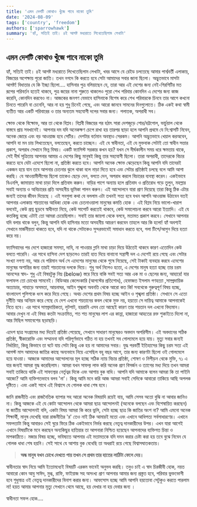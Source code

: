 ```yaml
---
title: 'এমন দেশটি কোথাও খুঁজে পাবে নাকো তুমি'
date: '2024-08-09'
tags: ['country', 'freedom']
authors: ['sparrowhawk']
summary: 'হ্যাঁ, সত্যিই তাই। ৪ই আগষ্ট মধ্যরাতে লিখেতেছিলাম লেখাটা'
---
```


## **এমন দেশটি কোথাও খুঁজে পাবে নাকো তুমি**

হ্যাঁ, সত্যিই তাই। ৪ই আগষ্ট মধ্যরাতে লিখেতেছিলাম লেখাটা, খবর আসে যে রেইড চলতেছে আমার পার্শ্ববর্তী এলাকায়, বিজয়ের অপেক্ষায় পুরো জাতি। তখন নগদে কি করতে হবে সেটা আমাদের সবার জানা ছিলো। অদ্ভুতভাবে মাসটা আগষ্ট! বিধাতার যে কি ইচ্ছা ছিলো.... হাসিনার পুত্র বলিয়াছেন যে, তারা আর এই দেশের জন্য নেই-গিরগিটির মত রূপের পরিবর্তন হতেই থাকবে, পুত্র জয়ের নানা শুরুতে থাকলেও পুরো শেখ পরিবার কোনদিন এ দেশের জন্য কাজ করেনি, কোনদিন করবেও না। আজকের জনগণ যেভাবে হাসিনাকে বিশেষ করে শেখ পরিবারকে চিনবে তার আগে কখনো চিনতে পারেনি বা চেনেনি, আর না হয় শুধু চিনেই গেছে, এবং আরো জানবে সামনের দিনগুলোতে। ঠিক একই কথা স্বামী ব্যতীত আর একটি পরিবারের ও তার অন্যতম সহযোগী দলের সবার জন্য। পলাতক, অপরাধী সব।


ক্ষোভ থেকে বিক্ষোভ, আর তা থেকে বিপ্লব। বিপ্লবী বিজয়ের পর হঠাৎ সারা দেশজুড়ে শোর/হট্টগোল, ভার্চুয়াল থেকে বাস্তবে প্রায় সবখানেই। আপনার দম যদি অনেকক্ষণ চেপে রাখা হয় তারপর ছাড়া হলে আপনি প্রথমে যে নি:শ্বাসটি নিবেন, অনেক জোরে এবং বড় আওয়াজ হবে সেটির। দেশটার বর্তমান অবস্থাও সেরকম। আপনি অদ্ভুতভাবে খেয়াল করঅবেন, আপনি যা মন চায় লিখতেছেন, বলতেছেন, করতে চাচ্ছেন। এই যে স্বাধীনতা, এই যে মুক্তবাক সেটাই তো স্বাধীন সত্তার প্রকাশ, অপরাধ সেখানে ভিন্ন বিষয়। একটি ফ্যাসিস্ট সরকার কখন হয়? যখন সে দীর্ঘকালীন সময় ধরে ক্ষমতায় থাকে, সেই দীর্ঘ সূত্রিতায় আপনার আমার এ দেশের কিছু মানুষই কিন্তু তার সহযোগী ছিলো। তারা অপরাধী, তাদেরকে বিচার করতে হবে যেটা এদেশে ছিলো না, প্রতিষ্ঠা করতে হবে। আপনি অনেক ক্ষোভ ঝেড়েছেন কিন্তু আপনি যদি তাদেরই একজন হয়ে যান তবে আপনার চেতনার ঝুলে থাকা বলে নাড়া দিতে হবে এবং সেটার প্রতিষ্ঠাই চলছে বলে আমি আশা করছি। যে আওয়ামীলীগের ছিলো তাকেও ছেড়ে দেন, বলতে দেন, অপরাধ করলে বিচারের ব্যবস্থা করেন। একইভাবে বিএনপি, জামায়াত মাথা চাড়া দিলে প্রতিবাদ করুন। বাড়ির পাশে অন্যায় হলে প্রতিবাদ ও প্রতিরোধ গড়ে তুলুন, মহল্লার সবাই অন্যায় ও অবিচারের প্রতি অসহনীয় ভূমিকা পালন করুন। এই আন্দোলনে যারা প্রাণ দিয়েছে তারা কিন্তু ঠিক এটার জন্যই তাদের জীবন দিয়েছে । এই সবগুলা কথা যে বললাম এটা তখনই সত্য হবে যখন আপনি আওয়াজ উঠাবেন যতই আপনার এলাকায় শয়তানের আধিক্য হোক এবং চেতনাওয়ালা মানুষের কমতি হোক । এই বিপ্লব নিয়ে ভালো-খারাপ বলবেই, কেউ প্রশ্ন ছুড়বে স্বাধীনতা নিয়ে, কেউ সাপোর্ট করতেই থাকবে, কেউ সমালোচনা করবে আরো ইত্যাদি। এই যে কতকিছু হচ্ছে এটাই তো আমরা চেয়েছিলাম। সবাই তার জায়গা থেকে বলবে, মতামত প্রকাশ করবে। সেখানে আপনার যদি বলার থাকে বলুন, কিন্তু আপনি যদি হাসিনার মতো অসহনীয় আচরণ করবেন তাহলে আর কি হলো! হ্যাঁ অবশ্যই সেখানে মার্জনীয়তা থাকতে হবে, যদি না থাকে সেটাকেও সুন্দরভাবেই সমাধান করতে হবে, গলা টিপে/আগুন দিয়ে হত্যা করে নয়।


ফ্যাসিবাদের পর দেশে হাজারো সমস্যা, দাবি, না পাওয়ার গ্লানি মাথা চাড়া দিয়ে উঠতেই থাকবে কারণ এতোদিন কেউ বলতে পারেনি। এর সাথে হাসিনা দেশ ছাড়লেও তারই হাত দিয়ে বানানো সন্ত্রাসী দল এ দেশেই রয়ে গেছে এবং সেটার সংখ্যা নগণ্য নয়, আর যে পরিমান অর্থ সে এদেশের মানুষের থেকে শুষে নিয়েছে, সেই টাকাই ব্যবহার করবে এদেশের মানুষের অশান্তির জন্য তারই শয়তানের দলকে দিয়ে। শুধু অর্থ নিলেও হতো, এ দেশের মানুষ হত্যা হচ্ছে তার চরম আনন্দের স্বাদ- শুধু এই বিষয়টুকু নিম্ন (below) স্তরে নিয়ে বাকি সবই সত্য আর এক মা ও ছেলের জন্য, আহারে! যার ফলাফল তো চোখের সামনেই। বিডিআর কেলেংকারি (আগস্টের প্রতিশোধ), হেফাজত ইসলাম গণহত্যা
,সাম্প্রদায়িক অত্যাচার, পাহাড়ে অসমতা, আয়নাঘর, আইন শৃঙ্খলা অবনতি থেকে আরো কত কি! সবথেকে গুরুত্বপূর্ণ বিষয় হচ্ছে, বাংলাদেশ পুলিশকে ধংস করে দিয়ে গেছে। অথচ দেশের প্রথম বিষয় হচ্ছে আইন ও শৃঙ্খলা প্রতিষ্ঠা। সেখানে সে এতো দুর্নীতি আর অনিয়ম করে গেছে যে দেশ এখনো শয়তানের কবল থেকে মুক্ত নয়, হয়তো সে দায়িত্ব আমাকে আপনাকেই নিতে হবে। এর সাথে সাম্প্রদায়িকতা, লুটপাট, হয়রানি এসব তো আছেই কারণ তার শয়তান দল এখনো বিদ্যমান। আবার দেখুন না এই বিষয় কতটা সংক্রামিত, শত শত মানুষের লাশ এর কান্না, হাজারো আহতের রক্ত শুকাইতে দিলো না, আর মিছিল সমাবেশের ছড়াছড়ি।


এদেশ ছাত্র সংগ্রামের মধ্য দিয়েই প্রতিষ্ঠা পেয়েছে, সেখানে সাধারণ মানুষেরও অবদান অপরিসীম। এই অবদানের সঠিক প্রতিষ্ঠা, স্বীকারোক্তি এবং সম্মাননা যদি পরিপূর্ণভাবে গঠিত না হয় তখনই সব গোলমেলে হয়ে যায়। মৃত্যু সবার জন্যই নির্ধারিত, কিন্তু কিভাবে তা ঘটে যায় সেটা কিন্তু এক হয় না আমাদের সবার। যুদ্ধ পরবর্তী ইতিহাসের কিছু চরম সত্য এই আগস্ট মাস আমাদের জাতির কাছে অন্যভাবে নিয়ে এসেছিল বহু বছর আগে, তার জন্য কারণটা ছিলো ওই গোলমেলে হয়ে যাওয়া। আজকে আমাদের আন্দোলনের মূল হচ্ছে সঠিক ন্যায় বিচার প্রতিষ্ঠা, শোষণ ও নিপীড়ন থেকে মুক্তি, ৭১ এ যার জন্যই আমরা যুদ্ধ করেছিলাম। আমরা যখন সাফল্য লাভ করি অনেক প্রাণ বিসর্জন ও ত্যাগের মধ্য দিয়ে তখন আমরা সবাই তাকিয়ে থাকি এই সাফল্যের নের্তৃত্বর দিকে এবং আশায় বুক বাধি। আপনি যদি আমাকে বলেন আমরা কি তা পাইনি আজো? আমি ব্যক্তিগতভাবে বলব 'না'। কিন্তু আমি মনে করি আজ আমরা সবাই সেদিকে আবারো তাকিয়ে আছি অপলক দৃষ্টিতে। এবং একই সাথে এই বিশ্বাসে যে গোলক ধাধা শেষ হবে।


জানি রাজনীতি এবং রাজনৈতিক ব্যাপার সহ আরো অনেক বিষয়াদি রয়েই যায়, আমি সেসব অতো বুঝি না আবার জানিও না। কিন্তু আজকে এই যে কোটা আন্দোলন থেকে আমরা ছাত্র আন্দোলনই (অনেকে বলছেন এবং বিশেষায়িত করছেন) বা জাতীয় আন্দোলনই বলি,  একটা বিষয় আমরা কি করে ভুলি, সেটা হচ্ছে ছাত্র কি জাতির অংশ না? আমি এমনো অনেক শিক্ষার্থী, মানুষ দেখেছি যারা রাজনীতির 'র' তেও নাই ঠিক আমারই মতো এবং এখানে আধিপত্য সর্বসাধারণের।
এখানে সফলতাটা কিন্তু আবারও সেই ঘুরে ফিরে ঠিক একইভাবে নির্ভর করছে নেতৃত্ব দানকারীদের উপর। এখন যারা আগেই এখানে বিষয়টিকে মনে করছেন অন্যকিছুর হাতিয়ার তা আপনারা নিশ্চিত হয়েছেন আপনাদের ব্যক্তিগত চিন্তা ও মাপকাঠিতে। মজার বিষয় হচ্ছে, ভবিষ্যতে আপনার এই মতামতকে যদি দমন করার চেষ্টা করা হয় তবে বুঝে নিবেন যে গোলক ধাধা শেষ হয়নি। সেই সাথে যে আশায় বুক বেধেছি তা অধরাই রয়ে গেছে বিশ্বাসঘাতকতায়।

> **অন্ধ মানুষ যখন চোখে দেখতে পায় তখন সে প্রথম তার হাতের লাঠিটা ফেলে দেয়।**


স্বাধীনতার স্বাদ নিয়ে আমি ইতোমধ্যেই বিষয়টি এরকম ভাবেই অনুভব করছি। তবুও চাই এ স্বাদ চিরজীবী হোক, নয়ত আবারো কোন আবু সাঈদ, মুগ্ধ, রাফি, ফাইয়াজ সহ অসংখ্য প্রাণ আপনার আমার জন্য প্রস্তুত হবে, পরিবার ভুক্তভোগী হবে শুধুমাত্র ওই নেতৃত্ব দানকারীদের বিনাশ করার জন্য। আফসোস হচ্ছে আমি আপনি হয়তোবা সেটুকুও করতে পারলাম না! হয়ত আমার আপনার মৃত্যু সেখানে থেমে আছে, হয় দেখার না হয় দেবার জন্য ।


স্বাধীনতা সফল হোক....